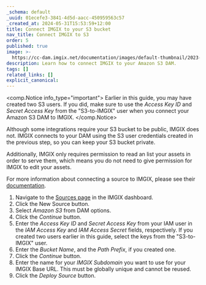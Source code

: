```yaml
---
_schema: default
_uuid: 01ecefe3-3841-4d5d-aacc-450959563c57
_created_at: 2024-05-31T15:53:59+12:00
title: Connect IMGIX to your S3 bucket
nav_title: Connect IMGIX to S3
order: 5
published: true
image: >-
  https://cc-dam.imgix.net/documentation/images/default-thumbnail/2023-Q4/CloudCannon-Documentation-Thumbnail.png
description: Learn how to connect IMGIX to your Amazon S3 DAM.
tags: []
related_links: []
explicit_canonical:
---
```

<comp.Notice info_type="important">
  Earlier in this guide, you may have created two S3 users. If you did, make sure to use the *Access Key ID* and *Secret Access Key* from the "S3-to-IMGIX" user when you connect your Amazon S3 DAM to IMGIX.
</comp.Notice>

Although some integrations require your S3 bucket to be public, IMGIX does not. IMGIX connects to your DAM using the S3 user credentials created in the previous step, so you can keep your S3 bucket private.

Additionally, IMGIX only requires permission to read an list your assets in order to serve them, which means you do not need to give permission for IMGIX to edit your assets.

For more information about connecting a source to IMGIX, please see their <a href="https://docs.imgix.com/getting-started/setup/creating-sources/amazon-s3" target="_blank" rel="noopener">documentation</a>.

1. Navigate to the <a href="https://dashboard.imgix.com/sources" target="_blank" rel="noopener">Sources page</a> in the IMGIX dashboard.
2. Click the New Source button.
3. Select *Amazon S3* from DAM options.
4. Click the *Continue* button.
5. Enter the *Access Key ID* and *Secret Access Key* from your IAM user in the *IAM Access Key* and *IAM Access Secret* fields, respectively. If you created two users earlier in this guide, select the keys from the "S3-to-IMGIX" user.
6. Enter the *Bucket Name*, and the *Path Prefix*, if you created one.
7. Click the *Continue* button.
8. Enter the name for your *IMGIX Subdomain* you want to use for your IMGIX Base URL. This must be globally unique and cannot be reused.
9. Click the *Deploy Source* button.